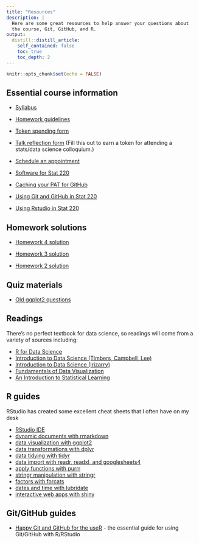 ```yaml
---
title: "Resources"
description: |
  Here are some great resources to help answer your questions about
  the course, Git, GitHub, and R.
output:
  distill::distill_article:
    self_contained: false
    toc: true
    toc_depth: 2
---
```


```r
knitr::opts_chunk$set(echo = FALSE)
```

## Essential course information

- [Syllabus](stat220-21-fall.pdf)

- [Homework guidelines](homework.html)

- [Token spending form](https://forms.gle/gi5T5aHQwhuwtkQ79)

- [Talk reflection form](https://forms.gle/bnvmACJiZsjQnGB1A) (Fill this out to earn a token for attending a stats/data science colloquium.)

- [Schedule an appointment](https://calendly.com/aloy-meetings/15min)

- [Software for Stat 220](software.html)

- [Caching your PAT for GitHub](setup_github.html)

- [Using Git and GitHub in Stat 220](github_stat220.html)

- [Using Rstudio in Stat 220](rstudio_stat220.html)

## Homework solutions

- [Homework 4 solution](https://www.dropbox.com/s/skfewnfknf18lqn/hw4-soln-stat220-fa21.pdf?dl=0)

- [Homework 3 solution](https://www.dropbox.com/s/2h01neuecwgwx47/hw3-soln-stat220-fa21.pdf?dl=0)

- [Homework 2 solution](https://www.dropbox.com/s/0uiz92a31xume8p/hw2-soln-stat220-fa21.pdf?dl=0)


## Quiz materials

- [Old ggplot2 questions](https://www.dropbox.com/s/3rrog8omtjijsp2/quiz_examples_ggplot2.pdf?dl=0)

## Readings

There's no perfect textbook for data science, so readings will come from a variety of sources including:

-   [R for Data Science](https://r4ds.had.co.nz/)
-   [Introduction to Data Science (Timbers, Campbell, Lee)](https://ubc-dsci.github.io/introduction-to-datascience/)
-   [Introduction to Data Science (Irizarry)](https://rafalab.github.io/dsbook/)
-   [Fundamentals of Data Visualization](https://serialmentor.com/dataviz/)
-   [An Introduction to Statistical Learning](http://faculty.marshall.usc.edu/gareth-james/ISL/)

## R guides

RStudio has created some excellent cheat sheets that I often have on my desk

- [RStudio IDE](https://github.com/rstudio/cheatsheets/raw/master/rstudio-ide.pdf)
- [dynamic documents with rmarkdown](https://github.com/rstudio/cheatsheets/raw/master/rmarkdown.pdf)
- [data visualization with ggplot2](https://github.com/rstudio/cheatsheets/raw/master/data-visualization.pdf)
- [data transformations with dplyr](https://github.com/rstudio/cheatsheets/raw/master/data-transformation.pdf)
- [data tidying with tidyr](https://github.com/rstudio/cheatsheets/raw/master/tidyr.pdf)
- [data import with readr, readxl, and googlesheets4](https://github.com/rstudio/cheatsheets/raw/master/data-import.pdf)
- [apply functions with purrr](https://github.com/rstudio/cheatsheets/raw/master/purrr.pdf)
- [stringr manipulation with stringr](https://github.com/rstudio/cheatsheets/raw/master/strings.pdf)
- [factors with forcats](https://github.com/rstudio/cheatsheets/raw/master/factors.pdf)
- [dates and time with lubridate](https://github.com/rstudio/cheatsheets/raw/master/lubridate.pdf)
- [interactive web apps with shiny](https://github.com/rstudio/cheatsheets/raw/master/shiny.pdf)



## Git/GitHub guides

- [Happy Git and GitHub for the useR](https://happygitwithr.com/) - the essential guide for using Git/GitHub with R/RStudio

